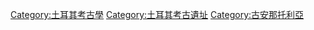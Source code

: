 {{Commonscat|Archaeological sites of ancient Anatolia}}

[[Category:土耳其考古學|Category:土耳其考古學]]
[[Category:土耳其考古遺址|Category:土耳其考古遺址]]
[[Category:古安那托利亞|Category:古安那托利亞]]